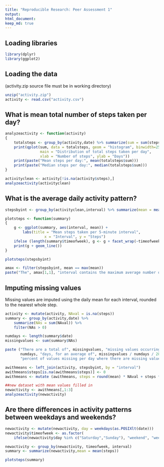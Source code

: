 ```yaml
---
title: "Reproducible Research: Peer Assessment 1"
output: 
html_document:
keep_md: true
---
```


## Loading libraries
```r
library(dplyr)
library(ggplot2)
```

## Loading the data
(activity.zip source file must be in working directory)

```r
unzip("activity.zip")
activity <- read.csv("activity.csv")
```

## What is mean total number of steps taken per day?

```r

analyzeactivity <- function(activity)
{
    totalsteps <- group_by(activity,date) %>% summarize(sum = sum(steps))
    print(qplot(sum, data = totalsteps, geom = "histogram", binwidth=2500,
                main = "Distribution of total steps taken per day", 
                xlab = "Number of steps", ylab = "Days"))
    print(paste("Mean steps per day:", mean(totalsteps$sum)))
    print(paste("Median steps per day:", median(totalsteps$sum)))
}

activityclean <- activity[!is.na(activity$steps),]
analyzeactivity(activityclean)
```

## What is the average daily activity pattern?

```r

stepsbyint <- group_by(activityclean,interval) %>% summarize(mean = mean(steps))

plotsteps <- function(summary)
{
    g <- ggplot(summary, aes(interval, mean)) +
        labs(title = "Mean steps taken per 5-minute interval", 
                  x = "Interval", y = "Steps")
    ifelse (length(summary$timeofweek), g <- g + facet_wrap(~timeofweek), 0)
    print(g + geom_line())
}

plotsteps(stepsbyint)

amax <- filter(stepsbyint, mean == max(mean))
paste("The", amax[1,1], "interval contains the maximum average number of steps.")

```

## Imputing missing values
Missing values are imputed using the daily mean for each interval, rounded to the nearest whole step.

```r
activity <- mutate(activity, NAval = is.na(steps))
summary <- group_by(activity,date) %>% 
    summarize(NAs = sum(NAval)) %>% 
    filter(NAs > 0)

numdays <- length(summary$date)
missingvalues <- sum(summary$NAs)

paste ("There are a total of", missingvalues, "missing values occurring on", 
       numdays, "days, for an average of", missingvalues / numdays / 288 * 100,
       "percent of values missing per day where there are missing values.")

awithmeans <- left_join(activity, stepsbyint, by = "interval")
awithmeans$steps[is.na(awithmeans$steps)] <- 0
awithmeans <- mutate (awithmeans, steps = round(mean) * NAval + steps * !NAval)

##new dataset with mean values filled in
newactivity <- awithmeans[,1:3]
analyzeactivity(newactivity)
```

## Are there differences in activity patterns between weekdays and weekends?

```r
newactivity <- mutate(newactivity, day = weekdays(as.POSIXlt(date)))
newactivity$timeofweek <- as.factor(
    ifelse(newactivity$day %in% c("Saturday","Sunday"), "weekend", "weekday")) 

newactivity <- group_by(newactivity, timeofweek, interval)
summary <- summarize(newactivity,mean = mean(steps))

plotsteps(summary)

```

